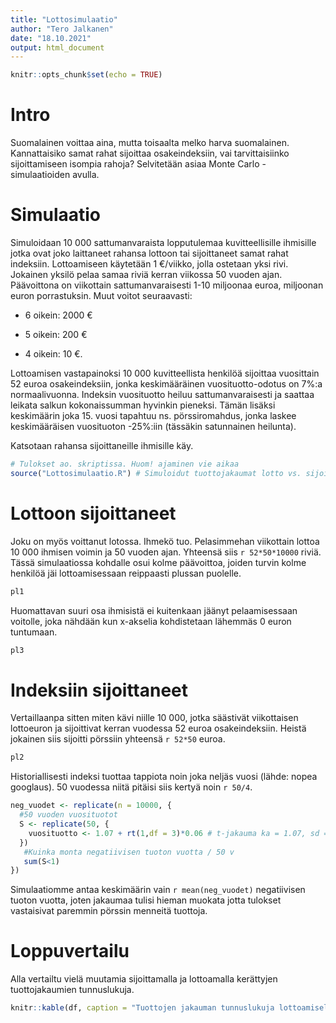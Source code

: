 ---
title: "Lottosimulaatio"
author: "Tero Jalkanen"
date: "18.10.2021"
output: html_document
---

```{r setup, include=FALSE}
knitr::opts_chunk$set(echo = TRUE)


```

# Intro

Suomalainen voittaa aina, mutta toisaalta melko harva suomalainen. Kannattaisiko samat rahat sijoittaa osakeindeksiin, vai tarvittaisiinko sijoittamiseen isompia rahoja? Selvitetään asiaa Monte Carlo -simulaatioiden avulla.

# Simulaatio

Simuloidaan 10 000 sattumanvaraista lopputulemaa kuvitteellisille ihmisille jotka ovat joko laittaneet rahansa lottoon tai sijoittaneet samat rahat indeksiin. Lottoamiseen käytetään 1 €/viikko, jolla ostetaan yksi rivi. Jokainen yksilö pelaa samaa riviä kerran viikossa 50 vuoden ajan. Päävoittona on viikottain sattumanvaraisesti 1-10 miljoonaa euroa, miljoonan euron porrastuksin. Muut voitot seuraavasti:

* 6 oikein: 2000 €

* 5 oikein: 200 €

* 4 oikein: 10 €.

Lottoamisen vastapainoksi 10 000 kuvitteellista henkilöä sijoittaa vuosittain 52 euroa osakeindeksiin, jonka keskimääräinen vuosituotto-odotus on 7%:a normaalivuonna. Indeksin vuosituotto heiluu sattumanvaraisesti ja saattaa leikata salkun kokonaissumman hyvinkin pieneksi. Tämän lisäksi keskimäärin joka 15. vuosi tapahtuu ns. pörssiromahdus, jonka laskee keskimääräisen vuosituoton -25%:iin (tässäkin satunnainen heilunta).

Katsotaan rahansa sijoittaneille ihmisille käy.


```{r tulokset, include=FALSE}
# Tulokset ao. skriptissa. Huom! ajaminen vie aikaa
source("Lottosimulaatio.R") # Simuloidut tuottojakaumat lotto vs. sijoittaminen
```


# Lottoon sijoittaneet

Joku on myös voittanut lotossa. Ihmekö tuo. Pelasimmehan viikottain lottoa 10 000 ihmisen voimin ja 50 vuoden ajan. Yhteensä siis `r 52*50*10000` riviä. Tässä simulaatiossa kohdalle osui kolme päävoittoa, joiden turvin kolme henkilöä jäi lottoamisessaan reippaasti plussan puolelle. 

```{r, warning=FALSE, fig.cap= "**Kuva 1.** Simuloitujen lottotuottojen jakauma. Huomaa logaritminen y-akseli, jonka turvin kolme yksittäistä päävoittoa erottuvat."}
pl1
```

Huomattavan suuri osa ihmisistä ei kuitenkaan jäänyt pelaamisessaan voitolle, joka nähdään kun x-akselia kohdistetaan lähemmäs 0 euron tuntumaan.

```{r, warning=FALSE, fig.cap= "**Kuva 2.** Tarkemmin katsottaessa suurin osa lottoajista jäi kuitenkin tappiolle."}
pl3
```

# Indeksiin sijoittaneet

Vertaillaanpa sitten miten kävi niille 10 000, jotka säästivät viikottaisen lottoeuron ja sijoittivat kerran vuodessa 52 euroa osakeindeksiin. Heistä jokainen siis sijoitti pörssiin yhteensä `r 52*50` euroa.

```{r, warning=FALSE, fig.cap= "**Kuva 3.** Voittojakauma osakeindeksiin sijoittaneille. Suurin osa ihmisistä on saanut rahoilleen hyvän tuoton. Vaikkakin simulaatioindeksi on piirun verran turhan optimistinen."}
pl2
```

Historiallisesti indeksi tuottaa tappiota noin joka neljäs vuosi (lähde: nopea googlaus). 50 vuodessa niitä pitäisi siis kertyä noin `r 50/4`.


```{r, echo=FALSE}

neg_vuodet <- replicate(n = 10000, {
  #50 vuoden vuosituotot 
  S <- replicate(50, {
    vuosituotto <- 1.07 + rt(1,df = 3)*0.06 # t-jakauma ka = 1.07, sd = 0.04
  })
   #Kuinka monta negatiivisen tuoton vuotta / 50 v
   sum(S<1) 
})


```

Simulaatiomme antaa keskimäärin vain `r mean(neg_vuodet)` negatiivisen tuoton vuotta, joten jakaumaa tulisi hieman muokata jotta tulokset vastaisivat paremmin pörssin menneitä tuottoja.


# Loppuvertailu

Alla vertailtu vielä muutamia sijoittamalla ja lottoamalla kerättyjen tuottojakaumien tunnuslukuja.

```{r}
knitr::kable(df, caption = "Tuottojen jakauman tunnuslukuja lottoamisella ja sijoittamisella")
```

